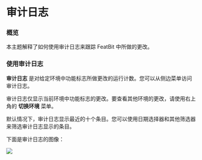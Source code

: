 
# 审计日志

### 概览 <a href="#overview" id="overview"></a>

本主题解释了如何使用审计日志来跟踪 FeatBit 中所做的更改。

### 使用审计日志 <a href="#using-the-audit-log" id="using-the-audit-log"></a>

**审计日志** 是对给定环境中功能标志所做更改的运行计数。您可以从侧边菜单访问审计日志。

审计日志仅显示当前环境中功能标志的更改。要查看其他环境的更改，请使用右上角的 **切换环境** 菜单。

默认情况下，审计日志显示最近的十个条目。您可以使用日期选择器和其他筛选器来筛选审计日志显示的条目。

下面是审计日志的图像：

![](../feature-flags/assets/audit-log/001.webp)